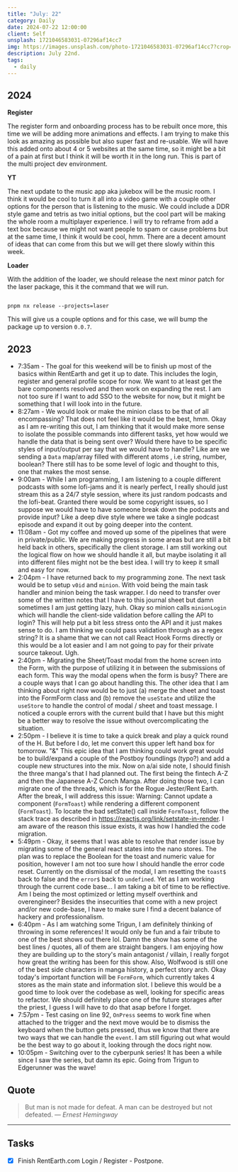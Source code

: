 ```yaml
---
title: "July: 22"
category: Daily
date: 2024-07-22 12:00:00
client: Self
unsplash: 1721046583031-07296af14cc7
img: https://images.unsplash.com/photo-1721046583031-07296af14cc7?crop=entropy&cs=srgb&fm=jpg&ixid=MnwzNjM5Nzd8MHwxfHJhbmRvbXx8fHx8fHx8fDE2ODE3NDg2ODY&ixlib=rb-4.0.3&q=85
description: July 22nd.
tags:
  - daily
---
```



## 2024

**Register**

The register form and onboarding process has to be rebuilt once more, this time we will be adding more animations and effects.
I am trying to make this look as amazing as possible but also super fast and re-usable.
We will have this added onto about 4 or 5 websites at the same time, so it might be a bit of a pain at first but I think it will be worth it in the long run.
This is part of the multi project dev environment.

**YT**

The next update to the music app aka jukebox will be the music room.
I think it would be cool to turn it all into a video game with a couple other options for the person that is listening to the music.
We could include a DDR style game and tetris as two initial options, but the cool part will be making the whole room a multiplayer experience.
I will try to reframe from add a text box because we might not want people to spam or cause problems but at the same time, I think it would be cool, hmm.
There are a decent amount of ideas that can come from this but we will get there slowly within this week.

**Loader**

With the addition of the loader, we should release the next minor patch for the laser package, this it the command that we will run.

```shell

pnpm nx release --projects=laser

```

This will give us a couple options and for this case, we will bump the package up to version `0.0.7`.



## 2023
- 7:35am - The goal for this weekend will be to finish up most of the basics within RentEarth and get it up to date. This includes the login, register and general profile scope for now. We want to at least get the bare components resolved and then work on expanding the rest. I am not too sure if I want to add SSO to the website for now, but it might be something that I will look into in the future. 
- 8:27am - We would look or make the minion class to be that of all encompassing? That does not feel like it would be the best, hmm. Okay as I am re-writing this out, I am thinking that it would make more sense to isolate the possible commands into different tasks, yet how would we handle the data that is being sent over? Would there have to be specific styles of input/output per say that we would have to handle? Like are we sending a `Data` map/array filled with different atoms , i.e string, number, boolean? There still has to be some level of logic and thought to this, one that makes the most sense. 
- 9:00am - While I am programming, I am listening to a couple different podcasts with some lofi-jams and it is nearly perfect, I really should just stream this as a 24/7 style session, where its just random podcasts and the lofi-beat. Granted there would be some copyright issues, so I suppose we would have to have someone break down the podcasts and provide input? Like a deep dive style where we take a single podcast episode and expand it out by going deeper into the content. 
- 11:08am - Got my coffee and moved up some of the pipelines that were in private/public. We are making progress in some areas but are still a bit held back in others, specifically the client storage. I am still working out the logical flow on how we should handle it all, but maybe isolating it all into different files might not be the best idea. I will try to keep it small and easy for now.
- 2:04pm - I have returned back to my programming zone. The next task would be to setup `v0id` and `minion`. With void being the main task handler and minion being the task wrapper. I do need to transfer over some of the written notes that I have to this journal sheet but damn sometimes I am just getting lazy, huh. Okay so minion calls `minionLogin` which will handle the client-side validation before calling the API to login? This will help put a bit less stress onto the API and it just makes sense to do. I am thinking we could pass validation through as a regex string? It is a shame that we can not call React Hook Forms directly or this would be a lot easier and I am not going to pay for their private source takeout. Ugh.
- 2:40pm - Migrating the Sheet/Toast modal from the home screen into the Form, with the purpose of utilizing it in between the submissions of each form. This way the modal opens when the form is busy? There are a couple ways that I can go about handling this. The other idea that I am thinking about right now would be to just (a) merge the sheet and toast into the FormForm class and (b) remove the `useState` and utilize the `useStore` to handle the control of modal / sheet and toast message. I noticed a couple errors with the current build that I have but this might be a better way to resolve the issue without overcomplicating the situation. 
- 2:50pm - I believe it is time to take a quick break and play a quick round of the H. But before I do, let me convert this upper left hand box for tomorrow. "&" This epic idea that I am thinking could work great would be to build/expand a couple of the Postboy foundlings (typo?) and add a couple new structures into the mix. Now on a/ai side note, I should finish the three manga's that I had planned out. The first being the fintech A-Z and then the Japanese A-Z Conch Manga. After doing those two, I can migrate one of the threads, which is for the Rogue Jester/Rent Earth. After the break, I will address this issue: Warning: Cannot update a component (`FormToast`) while rendering a different component (`FormToast`). To locate the bad setState() call inside `FormToast`, follow the stack trace as described in https://reactjs.org/link/setstate-in-render. I am aware of the reason this issue exists, it was how I handled the code migration.
- 5:49pm - Okay, it seems that I was able to resolve that render issue by migrating some of the general react states into the nano stores. The plan was to replace the Boolean for the toast and numeric value for position, however I am not too sure how I should handle the error code reset. Currently on the dismissal of the modal, I am resetting the `toast$` back to false and the `error$` back to `undefined`. Yet as I am working through the current code base... I am taking a bit of time to be reflective. Am I being the most optimized or letting myself overthink and overengineer? Besides the insecurities that come with a new project and/or new code-base, I have to make sure I find a decent balance of hackery and professionalism.
- 6:40pm - As I am watching some Trigun, I am definitely thinking of throwing in some references! It would only be fun and a fair tribute to one of the best shows out there lol. Damn the show has some of the best lines / quotes, all of them are straight bangers. I am enjoying how they are building up to the story's main antagonist / villain, I really forgot how great the writing has been for this show. Also, Wolfwood is still one of the best side characters in manga history, a perfect story arch. Okay today's important function will be `FormForm`, which currently takes 4 stores as the main state and information slot. I believe this would be a good time to look over the codebase as well, looking for specific areas to refactor. We should definitely place one of the future storages after the priest, I guess I will have to do that asap before I forget.
- 7:57pm - Test casing on line 92, `OnPress` seems to work fine when attached to the trigger and the next move would be to dismiss the keyboard when the button gets pressed, thus we know that there are two ways that we can handle the `event`. I am still figuring out what would be the best way to go about it, looking through the docs right now. 
- 10:05pm - Switching over to the cyberpunk series! It has been a while since I saw the series, but damn its epic. Going from Trigun to Edgerunner was the wave!

## Quote

> But man is not made for defeat. A man can be destroyed but not defeated.
> — <cite>Ernest Hemingway</cite>

---

## Tasks

- [x] Finish RentEarth.com Login / Register - Postpone.